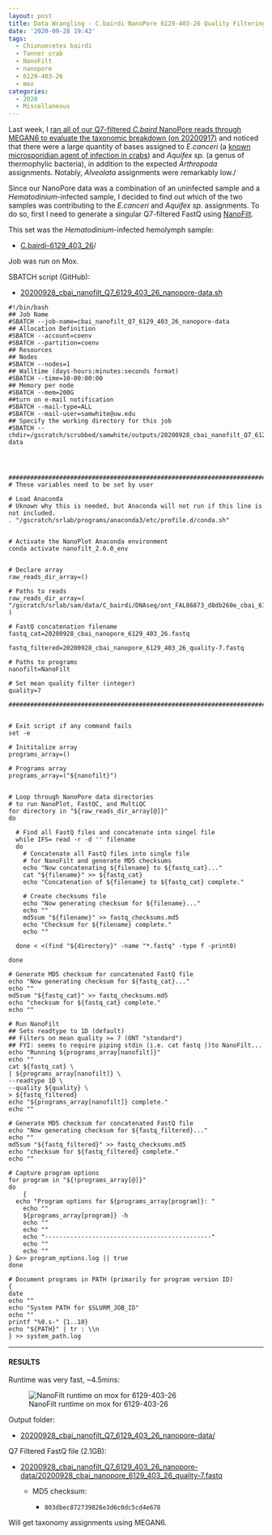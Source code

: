 ```yaml
---
layout: post
title: Data Wrangling - C.bairdi NanoPore 6129-403-26 Quality Filtering Using NanoFilt on Mox
date: '2020-09-28 19:42'
tags:
  - Chionoecetes bairdi
  - Tanner crab
  - NanoFilt
  - nanopore
  - 6129-403-26
  - mox
categories:
  - 2020
  - Miscellaneous
---
```

Last week, I [ran all of our Q7-filtered _C.baird_ NanoPore reads through MEGAN6 to evaluate the taxonomic breakdown (on 20200917)](https://robertslab.github.io/sams-notebook/posts/2020-09-17-Taxonomic-Assignments---C.bairdi-NanoPore-Reads-Using-DIAMOND-BLASTx-on-Mox-and-MEGAN6-daa2rma-on-swoose/) and noticed that there were a large quantity of bases assigned to _E.canceri_ (a [known microsporidian agent of infection in crabs](https://academic.oup.com/icesjms/article/65/9/1578/629544)) and _Aquifex sp._ (a genus of thermophylic bacteria), in addition to the expected _Arthropoda_ assignments. Notably, _Alveolata_ assignments were remarkably low./

Since our NanoPore data was a combination of an uninfected sample and a _Hematodinium_-infected sample, I decided to find out which of the two samples was contributing to the _E.canceri_ and _Aquifex sp._ assignments. To do so, first I need to generate a singular Q7-filtered FastQ using [NanoFilt](https://github.com/wdecoster/nanofilt).

This set was the _Hematodinium_-infected hemolymph sample:

- [C.bairdi-6129_403_26](https://robertslab.github.io/sams-notebook/posts/2020-09-04-Data-Wrangling---NanoPore-Fast5-Conversion-to-FastQ-of-C.bairdi-6129_403_26-on-Mox-with-GPU-Node/)/

Job was run on Mox.


SBATCH script (GitHub):

- [20200928_cbai_nanofilt_Q7_6129_403_26_nanopore-data.sh](https://github.com/RobertsLab/sams-notebook/blob/master/sbatch_scripts/20200928_cbai_nanofilt_Q7_6129_403_26_nanopore-data.sh)


```shell
#!/bin/bash
## Job Name
#SBATCH --job-name=cbai_nanofilt_Q7_6129_403_26_nanopore-data
## Allocation Definition
#SBATCH --account=coenv
#SBATCH --partition=coenv
## Resources
## Nodes
#SBATCH --nodes=1
## Walltime (days-hours:minutes:seconds format)
#SBATCH --time=10-00:00:00
## Memory per node
#SBATCH --mem=200G
##turn on e-mail notification
#SBATCH --mail-type=ALL
#SBATCH --mail-user=samwhite@uw.edu
## Specify the working directory for this job
#SBATCH --chdir=/gscratch/scrubbed/samwhite/outputs/20200928_cbai_nanofilt_Q7_6129_403_26_nanopore-data




###################################################################################
# These variables need to be set by user

# Load Anaconda
# Uknown why this is needed, but Anaconda will not run if this line is not included.
. "/gscratch/srlab/programs/anaconda3/etc/profile.d/conda.sh"


# Activate the NanoPlot Anaconda environment
conda activate nanofilt_2.6.0_env


# Declare array
raw_reads_dir_array=()

# Paths to reads
raw_reads_dir_array=(
"/gscratch/srlab/sam/data/C_bairdi/DNAseq/ont_FAL86873_d8db260e_cbai_6129_403_26"
)

# FastQ concatenation filename
fastq_cat=20200928_cbai_nanopore_6129_403_26.fastq

fastq_filtered=20200928_cbai_nanopore_6129_403_26_quality-7.fastq

# Paths to programs
nanofilt=NanoFilt

# Set mean quality filter (integer)
quality=7

###################################################################################


# Exit script if any command fails
set -e

# Inititalize array
programs_array=()

# Programs array
programs_array=("${nanofilt}")


# Loop through NanoPore data directories
# to run NanoPlot, FastQC, and MultiQC
for directory in "${raw_reads_dir_array[@]}"
do

  # Find all FastQ files and concatenate into singel file
  while IFS= read -r -d '' filename
  do
    # Concatenate all FastQ files into single file
    # for NanoFilt and generate MD5 checksums
    echo "Now concatenating ${filename} to ${fastq_cat}..."
    cat "${filename}" >> ${fastq_cat}
    echo "Concatenation of ${filename} to ${fastq_cat} complete."

    # Create checksums file
    echo "Now generating checksum for ${filename}..."
    echo ""
    md5sum "${filename}" >> fastq_checksums.md5
    echo "Checksum for ${filename} complete."
    echo ""

  done < <(find "${directory}" -name "*.fastq" -type f -print0)

done

# Generate MD5 checksum for concatenated FastQ file
echo "Now generating checksum for ${fastq_cat}..."
echo ""
md5sum "${fastq_cat}" >> fastq_checksums.md5
echo "checksum for ${fastq_cat} complete."
echo ""

# Run NanoFilt
## Sets readtype to 1D (default)
## Filters on mean quality >= 7 (ONT "standard")
## FYI: seems to require piping stdin (i.e. cat fastq |)to NanoFilt...
echo "Running ${programs_array[nanofilt]}"
echo ""
cat ${fastq_cat} \
| ${programs_array[nanofilt]} \
--readtype 1D \
--quality ${quality} \
> ${fastq_filtered}
echo "${programs_array[nanofilt]} complete."
echo ""

# Generate MD5 checksum for concatenated FastQ file
echo "Now generating checksum for ${fastq_filtered}..."
echo ""
md5sum "${fastq_filtered}" >> fastq_checksums.md5
echo "checksum for ${fastq_filtered} complete."
echo ""

# Capture program options
for program in "${!programs_array[@]}"
do
	{
  echo "Program options for ${programs_array[program]}: "
	echo ""
	${programs_array[program]} -h
	echo ""
	echo ""
	echo "----------------------------------------------"
	echo ""
	echo ""
} &>> program_options.log || true
done

# Document programs in PATH (primarily for program version ID)
{
date
echo ""
echo "System PATH for $SLURM_JOB_ID"
echo ""
printf "%0.s-" {1..10}
echo "${PATH}" | tr : \\n
} >> system_path.log
```

---

#### RESULTS

Runtime was very fast, ~4.5mins:

![NanoFilt runtime on mox for 6129-403-26](https://github.com/RobertsLab/sams-notebook/blob/master/images/screencaps/20200928_cbai_nanofilt_Q7_6129_403_26_nanopore-data_runtime.png?raw=true)

Output folder:

- [20200928_cbai_nanofilt_Q7_6129_403_26_nanopore-data/](https://gannet.fish.washington.edu/Atumefaciens/20200928_cbai_nanofilt_Q7_6129_403_26_nanopore-data/)


Q7 Filtered FastQ file (2.1GB):

- [20200928_cbai_nanofilt_Q7_6129_403_26_nanopore-data/20200928_cbai_nanopore_6129_403_26_quality-7.fastq](https://gannet.fish.washington.edu/Atumefaciens/20200928_cbai_nanofilt_Q7_6129_403_26_nanopore-data/20200928_cbai_nanopore_6129_403_26_quality-7.fastq)

  - MD5 checksum:

    - `803dbec872739826e3d6c0dc5cd4e678`

Will get taxonomy assignments using MEGAN6.
